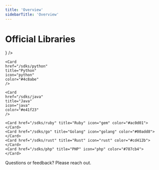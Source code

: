 ```yaml
---
title: 'Overview'
sidebarTitle: 'Overview'
---
```


# Official Libraries

<CardGroup cols={2}>
    <Card 
    title="TypeScript" 
    href="/sdks/typescript" 
    icon={
        <svg viewBox="0 0 32 32" xmlns="http://www.w3.org/2000/svg" fill="#000000">
  <g id="SVGRepo_bgCarrier" strokeWidth="0"></g>
  <g id="SVGRepo_tracerCarrier" strokeLinecap="round" strokeLinejoin="round"></g>
  <g id="SVGRepo_iconCarrier">
    <title>file_type_typescript_official</title>
    <rect x="2" y="2" width="28" height="28" rx="1.312" style={{ fill: "#3178c6" }}></rect>
    <path
      d="M18.245,23.759v3.068a6.492,6.492,0,0,0,1.764.575,11.56,11.56,0,0,0,2.146.192,9.968,9.968,0,0,0,2.088-.211,5.11,5.11,0,0,0,1.735-.7,3.542,3.542,0,0,0,1.181-1.266,4.469,4.469,0,0,0,.186-3.394,3.409,3.409,0,0,0-.717-1.117,5.236,5.236,0,0,0-1.123-.877,12.027,12.027,0,0,0-1.477-.734q-.6-.249-1.08-.484a5.5,5.5,0,0,1-.813-.479,2.089,2.089,0,0,1-.516-.518,1.091,1.091,0,0,1-.181-.618,1.039,1.039,0,0,1,.162-.571,1.4,1.4,0,0,1,.459-.436,2.439,2.439,0,0,1,.726-.283,4.211,4.211,0,0,1,.956-.1,5.942,5.942,0,0,1,.808.058,6.292,6.292,0,0,1,.856.177,5.994,5.994,0,0,1,.836.3,4.657,4.657,0,0,1,.751.422V13.9a7.509,7.509,0,0,0-1.525-.4,12.426,12.426,0,0,0-1.9-.129,8.767,8.767,0,0,0-2.064.235,5.239,5.239,0,0,0-1.716.733,3.655,3.655,0,0,0-1.171,1.271,3.731,3.731,0,0,0-.431,1.845,3.588,3.588,0,0,0,.789,2.34,6,6,0,0,0,2.395,1.639q.63.26,1.175.509a6.458,6.458,0,0,1,.942.517,2.463,2.463,0,0,1,.626.585,1.2,1.2,0,0,1,.23.719,1.1,1.1,0,0,1-.144.552,1.269,1.269,0,0,1-.435.441,2.381,2.381,0,0,1-.726.292,4.377,4.377,0,0,1-1.018.105,5.773,5.773,0,0,1-1.969-.35A5.874,5.874,0,0,1,18.245,23.759Zm-5.154-7.638h4V13.594H5.938v2.527H9.92V27.375h3.171Z"
      style={{ fill: "#ffffff", fillRule: "evenodd" }}
    ></path>
  </g>
</svg>
    }
/>

    <Card 
    href="/sdks/python" 
    title="Python" 
    icon="python" 
    color="#4c8abe"
    />

    <Card 
    href="/sdks/java" 
    title="Java" 
    icon="java" 
    color="#e41f23"
    />

    <Card href="/sdks/ruby" title="Ruby" icon="gem" color="#ac0d01">
    </Card>
    <Card href="/sdks/go" title="Golang" icon="golang" color="#00add8">
    </Card>
    <Card href="/sdks/rust" title="Rust" icon="rust" color="#cd412b">
    </Card>
    <Card href="/sdks/php" title="PHP" icon="php" color="#787cb4">
    </Card>
</CardGroup>


<Tip>
Questions or feedback? Please reach out.
</Tip>